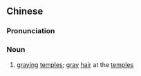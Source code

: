 {{also|斑鬓}}
==Chinese==
{{zh-forms|s=斑鬓}}

===Pronunciation===
{{zh-pron
|m=bānbìn
|c=baan1 ban3
|cat=n
}}

===Noun===
{{zh-noun}}

# [[graying]] [[temple]]s; [[gray]] [[hair]] at the [[temple]]s